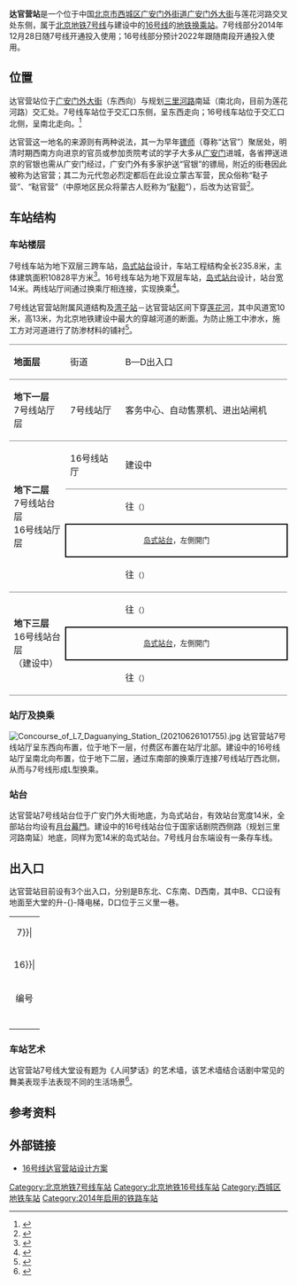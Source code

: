 {{NoteTA|G1=Railway}}
{{Infobox station
|name = 达官营
|eng_name = Daguanying
|livery = 
|linecolour = {{北京地铁颜色|7}}
|linecolour2 = {{北京地铁颜色|16}}
|image = Platform of L7 Daguanying Station (20210911173146).jpg
|caption = 达官营站站台
|former = 
|country = {{PRC}}
|borough = [[北京市|北京市]][[西城区|西城区]][[广安门外街道|广安门外街道]]
|address = [[广安门外大街|广安门外大街]]与莲花河路交叉处东侧
|coordinates = {{Coord|39.888535|116.330051|type:railwaystation_region:CN-11_source:GoogleMaps|display=inline,title}}
|elevation = 
|operator = [[北京市地铁运营有限公司|北京市地铁运营有限公司]]、[[京港地铁|北京京港地铁有限公司]]
|lines = {{北京地铁线路名|7|SL}}<br />{{北京地铁线路名|16|SL}}（建设中）
|distance = 
|platform = 各1座[[岛式站台|岛式站台]]
|tracks = 各2条
|connections = 公交站：广外甘石桥、达官营
|structure = 地下车站
|hall = 整体式站厅
|depth = 
|levels = 
|interchange = 
|exits = 3個
|elevator = 
|escalator = 
|architect = 
|architectural_style = 
|colour = {{北京地铁线路名|7|S}}：{{colorbox|#a45d0e}} 棕色
|type = 
|status = {{北京地铁线路名|7|S}}：运营中<br />{{北京地铁线路名|16|S}}：建设中
|code = 
|zone = 
|classification = 
|website = 
|built = 
|opened = {{北京地铁线路名|7|S}}：2014年12月28日
|pass_year = 
|passengers = 
|trains = 
|station_hours = 
|hours = 
|first = {{北京地铁线路名|7|S}}
:往{{北京地铁起讫站|7|L}}：05:50
:往{{北京地铁起讫站|7|R}}：05:33
|last = {{北京地铁线路名|7|S}}
:往{{北京地铁起讫站|7|L}}：23:34
:往{{北京地铁起讫站|7|R}}：23:03
:往{{站|高楼金}}：23:18
|adjacent = {{Adjacent stations|system=北京地铁
|line1=7|left1=湾子|right1=广安门内|note-left1=0.734km|note-mid1=距离[[北京西站|北京西站]]1.669km|note-right1=1.874km
|line2=16|left2=木樨地|right2=红莲南里|type2=建设中|note-mid2={{BJS Dater|16S||time|开通}}}}
|route_map = {{Routemap|inline=yes|map=
~~ ~~B2层，7号线
utSTRf\utSTRg~~ ~~{{rmr|Licon=U|{{stl| 北京地铁|湾子}}}}
utSTR+BSl\utSTR+BSr
utSTR+BSl\utSTR+BSr
\utABZg2\utABZg2!~utSTRc3\utSTRc3
\utSTR+tc1\utABZg+4!~utSTRc1\utSTR+4
\utSTR\utSTR\utSTR
\utSTR\utABZg2\utSTR+tc3
\utSTR\utENDEe!~utSTRc1\utABZg+4
\utSTR\utSTRc2\utSTR3
\utSTR\utSTR+1\utSTRc4
utSTRf\utSTRg~~ ~~{{rmr|Licon=D|{{stl|北京地铁|广安门内}}}}
~~ ~~B3层，16号线
uextSTRf\uextSTRg~~ ~~{{rmr|Licon=U|{{stl|北京地铁|木樨地}}}}
uextSTR+BSl\uextSTR+BSr
uextSTR+BSl\uextSTR+BSr
uextSTRf\uextSTRg~~ ~~{{rmr|Licon=D|{{stl|北京地铁|红莲南里}}}}
}}
}}
'''达官营站'''是一个位于中国[[北京市|北京市]][[西城区|西城区]][[广安门外街道|广安门外街道]][[广安门外大街|广安门外大街]]与莲花河路交叉处东侧，属于[[北京地铁|北京地铁]][[北京地铁7号线|7号线]]与建设中的[[北京地铁16号线|16号线]]的[[地铁车站|地铁]][[换乘站|换乘站]]。7号线部分2014年12月28日随7号线开通投入使用；16号线部分预计2022年跟随南段开通投入使用。

== 位置 ==
达官营站位于[[广安门外大街|广安门外大街]]（东西向）与规划[[三里河路|三里河路]]南延（南北向，目前为莲花河路）交汇处。7号线车站位于交汇口东侧，呈东西走向；16号线车站位于交汇口北侧，呈南北走向。<ref>{{cite web|url=http://www.bjghw.gov.cn/web/static/articles/catalog_98000/article_ff808081408815360140c980a930015b/ff808081408815360140c980a930015b.html|title=北京市规划委员会关于轨道交通7号线沿线车站站名命名预案的公示书|date=2013-08-29|accessdate=2013-10-15|publisher=北京市规划委员会|archive-url=https://web.archive.org/web/20150923191506/http://www.bjghw.gov.cn/web/static/articles/catalog_98000/article_ff808081408815360140c980a930015b/ff808081408815360140c980a930015b.html|archive-date=2015-09-23|dead-url=yes}}</ref>

达官营这一地名的来源则有两种说法，其一为早年[[镖师|镖师]]（尊称“达官”）聚居处，明清时期西南方向进京的官员或参加贡院考试的学子大多从[[广安门|广安门]]进城，各省押送进京的官银也需从广安门经过，广安门外有多家护送“官银”的镖局，附近的街巷因此被称为达官营；其二为元代忽必烈定都后在此设立蒙古军营，民众俗称“鞑子营”、“鞑官营”（中原地区民众将蒙古人贬称为“[[鞑靼人#统称与贬称|鞑靼]]”），后改为达官营<ref name="hlp">{{Cite book|title=北京地铁站名掌故|last=户力平|publisher=东方出版社|year=2020|isbn=978-7-5207-1180-7|location=北京|pages=148}}</ref>。

== 车站结构 ==
=== 车站楼层 ===
7号线车站为地下双层三跨车站，[[岛式站台|岛式站台]]设计，车站工程结构全长235.8米，主体建筑面积10828平方米<ref>{{cite web|url=http://www.bucgcivil.com/_d271552324.htm|title=北京地铁7#线1标3号井破土动工|publisher=北京城建中南土木工程集团有限公司|date=2011-06-02|accessdate=2013-10-15}}{{dead link|date=2018年4月 |bot=InternetArchiveBot |fix-attempted=yes }}</ref>。16号线车站为地下双层车站，[[岛式站台|岛式站台]]设计，站台宽14米。两线站厅间通过换乘厅相连接，实现换乘<ref>{{cite web|url=http://www.bjghw.gov.cn/web/dtfazs16/jtfa.html|title=北京地铁16号线车站设计方案展示|publisher=北京市规划委员会|accessdate=2013-10-15|archive-url=https://web.archive.org/web/20131007200700/http://www.bjghw.gov.cn/web/dtfazs16/jtfa.html|archive-date=2013-10-07|dead-url=yes}}</ref>。

7号线达官营站附属风道结构及[[湾子站|湾子站]]－达官营站区间下穿[[莲花河|莲花河]]，其中风道宽10米，高13米，为北京地铁建设中最大的穿越河道的断面。为防止施工中渗水，施工方对河道进行了防渗材料的铺衬<ref>{{cite news|url=http://news.xinhuanet.com/energy/2012-12/08/c_124065790.htm|title=地铁7号线两次下穿莲花河 全部采取人工挖掘|date=2012-12-08|accessdate=2013-10-15|author=闫欣雨|work=新京报|deadurl=yes|archiveurl=https://web.archive.org/web/20160820023013/http://news.xinhuanet.com/energy/2012-12/08/c_124065790.htm|archivedate=2016-08-20}}</ref>。
{|cellspacing=0 cellpadding=3
|style="border-top:solid 1px gray;border-bottom:solid 1px gray;" width=100|'''地面层'''
|style="border-top:solid 1px gray;border-bottom:solid 1px gray;" width=100|街道
|style="border-top:solid 1px gray;border-bottom:solid 1px gray;" width=350|B—D出入口
|-
|style="border-bottom:solid 1px gray;"|'''地下一层'''<br />7号线站厅层
|style="border-bottom:solid 1px gray;"|7号线站厅
|style="border-bottom:solid 1px gray;"|客务中心、自动售票机、进出站闸机
|-
|style="border-bottom:solid 1px gray;" rowspan=4|'''地下二层'''<br />7号线站台层<br />16号线站厅层
|style="border-bottom:solid 1px gray;"|16号线站厅
|style="border-bottom:solid 1px gray;"|建设中
|-
|{{arrow|L}}
|{{北京地铁线路名|7|c}}往{{站|北京西站|北京西站}}<small>（{{站|湾子}}）</small>
|-
|style="border-right:solid 2px black;border-left:solid 2px black;border-top:solid 2px black;border-bottom:solid 2px black;" colspan=2|<center><small>[[岛式站台|岛式站台]]，左側開门</small></center>
|-
|style="border-bottom:solid 1px gray;"|{{arrow|R}}
|style="border-bottom:solid 1px gray;"|{{北京地铁线路名|7|c}}往{{站|环球度假区}}<small>（{{站|广安门内}}）</small>
|-
|style="border-bottom:solid 1px gray;" rowspan=3|'''地下三层'''<br />16号线站台层<br />（建设中）
|{{arrow|L}}
|{{北京地铁线路名|16|c}}往{{站|北安河}}<small>（{{站|木樨地}}）</small>
|-
|style="border-right:solid 2px black;border-left:solid 2px black;border-top:solid 2px black;border-bottom:solid 2px black;" colspan=2|<center><small>[[岛式站台|岛式站台]]，左側開门</small></center>
|-
|style="border-bottom:solid 1px gray;"|{{arrow|R}}
|style="border-bottom:solid 1px gray;"|{{北京地铁线路名|16|c}}往{{站|宛平城}}<small>（{{站|红莲南里}}）</small>
|}

=== 站厅及换乘 ===
[[File:Concourse_of_L7_Daguanying_Station_(20210626101755).jpg|thumb]]
达官营站7号线站厅呈东西向布置，位于地下一层，付费区布置在站厅北部。建设中的16号线站厅呈南北向布置，位于地下二层，通过东南部的换乘厅连接7号线站厅西北侧，从而与7号线形成L型换乘。

=== 站台 ===
达官营站7号线站台位于广安门外大街地底，为岛式站台，有效站台宽度14米，全部站台均设有[[月台幕門|月台幕門]]。建设中的16号线站台位于国家话剧院西侧路（规划三里河路南延）地底，同样为宽14米的岛式站台。7号线月台东端设有一条存车线。
{{multiple image|align=center|width=800|direction=vertical
|image1=Platform panorama of L7 Daguanying Station (20170911074315).jpg|caption1=<center>7号线北京西站方向站台全景图（2017年9月摄）</center>
|image2=Platform panorama of L7 Daguanying Station (20171017082440).jpg|caption2=<center>7号线焦化厂方向站台全景图（2017年10月摄）</center>
}}

== 出入口 ==
达官营站目前设有3个出入口，分别是B东北、C东南、D西南，其中B、C口设有地面至大堂的升-{}-降电梯，D口位于三义里一巷。
{| class="wikitable"
| colspan="5" align="center" bgcolor={{北京地铁颜色|7}}|
|-
| colspan="5" align="center" bgcolor={{北京地铁颜色|16}}|
|-
! 编号 
! 指示 
! 建议前往的目的地
! 照片
! 无障碍设施
|-
| {{港鐵出口|B|附=升}} 
| 广安门外大街 
| 广安门外大街、手帕口北街、[[北京市第十四中学|北京市第十四中学]]、广华轩小区、[[中国国家话剧院|中国国家话剧院]]
|[[File:Exit_B_of_Daguanying_Station_(20150915103655).jpg|150px]]
|[[File:Lift_at_the_B_exit_of_Daguanying_Station_(20150915103648).JPG|150px]]
|-
| {{港鐵出口|C|附=升}} 
| 广安门外大街 
| 红居东街、红莲路、手帕口南街、[[中國機械設備工程股份|中设大厦]]、北京希尔顿逸林酒店、北京华联广安门购物中心
|[[File:Exit_C_of_Daguanying_Station_(20170911074800).jpg|150px]]
|[[File:Exit_C_lift_of_Daguanying_Station_(20171017082634).jpg|150px]]
|-
| {{港鐵出口|D}} 
| 广安门外大街 
| 广安门外大街、红莲路、广外医院、三义里、马连道南街
|[[File:Exit_D_of_Daguanying_Station_(20210528180752).jpg|150px]]||{{n/a}}
|-
| bgcolor="#EEEEEE" colspan=5| {{港鐵出口|註=升}}
|}

=== 车站艺术 ===

达官营站7号线大堂设有题为《人间梦话》的艺术墙，该艺术墙结合话剧中常见的舞美表现手法表现不同的生活场景<ref>
{{cite web|url=http://www.bjghw.gov.cn/web/static/articles/catalog_382000/article_ff80808146c6af670146d1997d4d004e/ff80808146c6af670146d1997d4d004e.html|title=07号线01标段--达官营站|publisher=北京市规划委员会|accessdate=2016-11-17|archive-url=https://web.archive.org/web/20161116230344/http://www.bjghw.gov.cn/web/static/articles/catalog_382000/article_ff80808146c6af670146d1997d4d004e/ff80808146c6af670146d1997d4d004e.html|archive-date=2016-11-16|dead-url=yes}}
</ref>。

== 参考资料 ==
{{reflist}}

== 外部链接 ==
{{Commonscat|Daguanying Station}}
*[https://web.archive.org/web/20160404202543/http://www.bjghw.gov.cn/web/dtfazs16/images/12dgy.jpg 16号线达官营站设计方案]

{{北京地铁7号线}}
{{北京地铁16号线}}

[[Category:北京地铁7号线车站|Category:北京地铁7号线车站]]
[[Category:北京地铁16号线车站|Category:北京地铁16号线车站]]
[[Category:西城区地铁车站|Category:西城区地铁车站]]
[[Category:2014年启用的铁路车站|Category:2014年启用的铁路车站]]